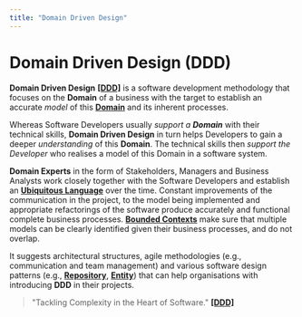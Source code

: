```yaml
---
title: "Domain Driven Design"
---
```



# Domain Driven Design (DDD)

**Domain Driven Design** [**[DDD]**](/docs/bibliography#ddd) is a software development methodology that focuses on
the **Domain** of a business with the target to establish an accurate _model_ of this [**Domain**](softwaredesign.domain)
and its inherent processes.

Whereas Software Developers usually _support a **Domain**_ with their technical skills, **Domain Driven Design** in turn
helps Developers to gain a deeper _understanding_ of this **Domain**. The technical skills then _support the Developer_
who realises a model of this Domain in a software system.

**Domain Experts** in the form of Stakeholders, Managers and Business Analysts work closely together with the Software
Developers and establish an [**Ubiquitous Language**](ddd.ubiquitouslanguage) over the time.
Constant improvements of the communication in the project, to the model being implemented and appropriate refactorings
of the software produce accurately and functional complete business processes. [**Bounded Contexts**](ddd.boundedcontext)
make sure that multiple models can be clearly identified given their business processes, and do not overlap.

It suggests architectural structures, agile methodologies (e.g., communication and team management)
and various software design patterns (e.g., [**Repository**](softwaredesign.repository), [**Entity**](softwaredesign.entity))
that can help organisations with introducing **DDD** in their projects.

> "Tackling Complexity in the Heart of Software." [**[DDD]**](/docs/bibliography#ddd)

<BackButton />


